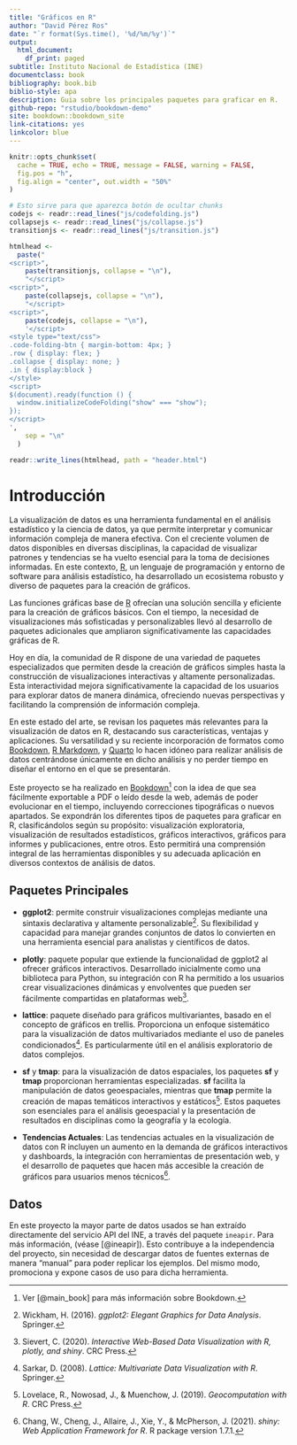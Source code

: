 ```yaml
--- 
title: "Gráficos en R"
author: "David Pérez Ros"
date: "`r format(Sys.time(), '%d/%m/%y')`" 
output:
  html_document:
    df_print: paged
subtitle: Instituto Nacional de Estadística (INE)
documentclass: book
bibliography: book.bib
biblio-style: apa
description: Guia sobre los principales paquetes para graficar en R.
github-repo: "rstudio/bookdown-demo"
site: bookdown::bookdown_site
link-citations: yes
linkcolor: blue
---
```


```r
knitr::opts_chunk$set(
  cache = TRUE, echo = TRUE, message = FALSE, warning = FALSE,
  fig.pos = "h",
  fig.align = "center", out.width = "50%"
)
```

```r
# Esto sirve para que aparezca botón de ocultar chunks
codejs <- readr::read_lines("js/codefolding.js")
collapsejs <- readr::read_lines("js/collapse.js")
transitionjs <- readr::read_lines("js/transition.js")

htmlhead <-
  paste("
<script>",
    paste(transitionjs, collapse = "\n"),
    "</script>
<script>",
    paste(collapsejs, collapse = "\n"),
    "</script>
<script>",
    paste(codejs, collapse = "\n"),
    '</script>
<style type="text/css">
.code-folding-btn { margin-bottom: 4px; }
.row { display: flex; }
.collapse { display: none; }
.in { display:block }
</style>
<script>
$(document).ready(function () {
  window.initializeCodeFolding("show" === "show");
});
</script>
',
    sep = "\n"
  )

readr::write_lines(htmlhead, path = "header.html")
```





# Introducción




La visualización de datos es una herramienta fundamental en el análisis estadístico y la ciencia de datos, ya que permite interpretar y comunicar información compleja de manera efectiva. Con el creciente volumen de datos disponibles en diversas disciplinas, la capacidad de visualizar patrones y tendencias se ha vuelto esencial para la toma de decisiones informadas. En este contexto, [R](https://www.r-project.org), un lenguaje de programación y entorno de software para análisis estadístico, ha desarrollado un ecosistema robusto y diverso de paquetes para la creación de gráficos.

Las funciones gráficas base de [R](https://www.r-project.org) ofrecían una solución sencilla y eficiente para la creación de gráficos básicos. Con el tiempo, la necesidad de visualizaciones más sofisticadas y personalizables llevó al desarrollo de paquetes adicionales que ampliaron significativamente las capacidades gráficas de R.


Hoy en día, la comunidad de R dispone de una variedad de paquetes especializados que permiten desde la creación de gráficos simples hasta la construcción de visualizaciones interactivas y altamente personalizadas. Esta interactividad mejora significativamente la capacidad de los usuarios para explorar datos de manera dinámica, ofreciendo nuevas perspectivas y facilitando la comprensión de información compleja.

En este estado del arte, se revisan los paquetes más relevantes para la visualización de datos en R, destacando sus características, ventajas y aplicaciones. Su versatilidad y su reciente incorporación de formatos como [Bookdown](https://bookdown.org/), [R Markdown](https://rmarkdown.rstudio.com/), y [Quarto](https://quarto.org/) lo hacen idóneo para realizar análisis de datos centrándose únicamente en dicho análisis y no perder tiempo en diseñar el entorno en el que se presentarán.

Este proyecto se ha realizado en [Bookdown](https://bookdown.org/)[^9] con la idea de que sea fácilmente exportable a PDF o leído desde la web, además de poder evolucionar en el tiempo, incluyendo correcciones tipográficas o nuevos apartados. Se expondrán los diferentes tipos de paquetes para graficar en R, clasificándolos según su propósito: visualización exploratoria, visualización de resultados estadísticos, gráficos interactivos, gráficos para informes y publicaciones, entre otros. Esto permitirá una comprensión integral de las herramientas disponibles y su adecuada aplicación en diversos contextos de análisis de datos.

## Paquetes Principales


  -  **ggplot2**: permite construir visualizaciones complejas mediante una sintaxis declarativa y altamente personalizable[^1]. Su flexibilidad y capacidad para manejar grandes conjuntos de datos lo convierten en una herramienta esencial para analistas y científicos de datos.

[^1]: Wickham, H. (2016). *ggplot2: Elegant Graphics for Data Analysis*. Springer.

  -  **plotly**: paquete popular que extiende la funcionalidad de ggplot2 al ofrecer gráficos interactivos. Desarrollado inicialmente como una biblioteca para Python, su integración con R ha permitido a los usuarios crear visualizaciones dinámicas y envolventes que pueden ser fácilmente compartidas en plataformas web[^2]. 

[^2]: Sievert, C. (2020). *Interactive Web-Based Data Visualization with R, plotly, and shiny*. CRC Press.

  -  **lattice**: paquete diseñado para gráficos multivariantes, basado en el concepto de gráficos en trellis. Proporciona un enfoque sistemático para la visualización de datos multivariados mediante el uso de paneles condicionados[^3]. Es particularmente útil en el análisis exploratorio de datos complejos.

[^3]: Sarkar, D. (2008). *Lattice: Multivariate Data Visualization with R*. Springer.


  -  **sf** y **tmap**: para la visualización de datos espaciales, los paquetes **sf** y **tmap** proporcionan herramientas especializadas. **sf** facilita la manipulación de datos geoespaciales, mientras que **tmap** permite la creación de mapas temáticos interactivos y estáticos[^5]. Estos paquetes son esenciales para el análisis geoespacial y la presentación de resultados en disciplinas como la geografía y la ecología.

[^5]: Lovelace, R., Nowosad, J., & Muenchow, J. (2019). *Geocomputation with R*. CRC Press.

  -  **Tendencias Actuales**: Las tendencias actuales en la visualización de datos con R incluyen un aumento en la demanda de gráficos interactivos y dashboards, la integración con herramientas de presentación web, y el desarrollo de paquetes que hacen más accesible la creación de gráficos para usuarios menos técnicos[^6]. 

[^6]: Chang, W., Cheng, J., Allaire, J., Xie, Y., & McPherson, J. (2021). *shiny: Web Application Framework for R*. R package version 1.7.1.




## Datos


En este proyecto la mayor parte de datos usados se han extraído directamente del servicio API del INE, a través del paquete `ineapir`. Para más información, (véase [@ineapir]). Esto contribuye a la independencia del proyecto, sin necesidad de descargar datos de fuentes externas de manera "manual" para poder replicar los ejemplos. Del mismo modo, promociona y expone casos de uso para dicha herramienta.


[^9]: Ver [@main_book] para más información sobre Bookdown. 
